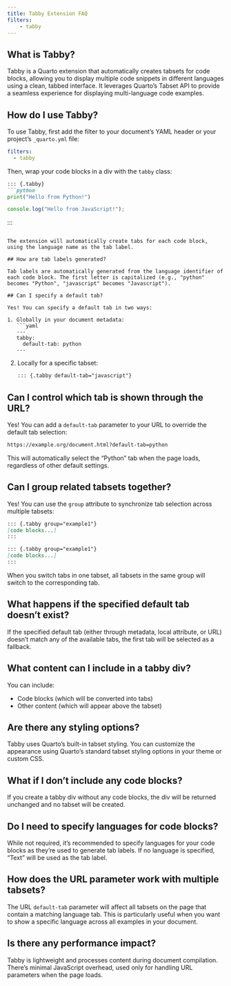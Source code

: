 ```yaml
---
title: Tabby Extension FAQ
filters:
    - tabby
---
```


## What is Tabby?

Tabby is a Quarto extension that automatically creates tabsets for code blocks, allowing you to display multiple code snippets in different languages using a clean, tabbed interface. It leverages Quarto's Tabset API to provide a seamless experience for displaying multi-language code examples.

## How do I use Tabby?


To use Tabby, first add the filter to your document's YAML header or your project's `_quarto.yml` file:

```yaml
filters:
  - tabby
```

Then, wrap your code blocks in a div with the `tabby` class:

```markdown
::: {.tabby}
```python
print("Hello from Python!")
```

```javascript
console.log("Hello from JavaScript!");
```
:::
```

The extension will automatically create tabs for each code block, using the language name as the tab label.

## How are tab labels generated?

Tab labels are automatically generated from the language identifier of each code block. The first letter is capitalized (e.g., "python" becomes "Python", "javascript" becomes "Javascript").

## Can I specify a default tab?

Yes! You can specify a default tab in two ways:

1. Globally in your document metadata:
   ```yaml
   ---
   tabby:
     default-tab: python
   ---
   ```

2. Locally for a specific tabset:
   ```markdown
   ::: {.tabby default-tab="javascript"}
   ```

## Can I control which tab is shown through the URL?

Yes! You can add a `default-tab` parameter to your URL to override the default tab selection:

```default
https://example.org/document.html?default-tab=python
```

This will automatically select the "Python" tab when the page loads, regardless of other default settings.

## Can I group related tabsets together?

Yes! You can use the `group` attribute to synchronize tab selection across multiple tabsets:

```markdown
::: {.tabby group="example1"}
[code blocks...]
:::

::: {.tabby group="example1"}
[code blocks...]
:::
```

When you switch tabs in one tabset, all tabsets in the same group will switch to the corresponding tab.

## What happens if the specified default tab doesn't exist?

If the specified default tab (either through metadata, local attribute, or URL) doesn't match any of the available tabs, the first tab will be selected as a fallback.

## What content can I include in a tabby div?

You can include:

- Code blocks (which will be converted into tabs)
- Other content (which will appear above the tabset)

## Are there any styling options?

Tabby uses Quarto's built-in tabset styling. You can customize the appearance using Quarto's standard tabset styling options in your theme or custom CSS.

## What if I don't include any code blocks?

If you create a tabby div without any code blocks, the div will be returned unchanged and no tabset will be created.

## Do I need to specify languages for code blocks?

While not required, it's recommended to specify languages for your code blocks as they're used to generate tab labels. If no language is specified, "Text" will be used as the tab label.

## How does the URL parameter work with multiple tabsets?

The URL `default-tab` parameter will affect all tabsets on the page that contain a matching language tab. This is particularly useful when you want to show a specific language across all examples in your document.

## Is there any performance impact?

Tabby is lightweight and processes content during document compilation. There's minimal JavaScript overhead, used only for handling URL parameters when the page loads.